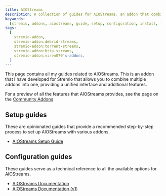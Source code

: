```yaml
---
title: AIOStreams
description: A collection of guides for AIOStreams, an addon that combines multiple addons and debrid services into one highly customisable interface.
keywords:
  [stremio, addons, aiostreams, guide, setup, configuration, install, link]
tags:
  [
    stremio-addon,
    stremio-addon:debrid-streams,
    stremio-addon:torrent-streams,
    stremio-addon:http-streams,
    stremio-addon:viren070's-addons,
  ]
---
```


This page contains all my guides related to AIOStreams. This is an addon that I have developed for Stremio that allows you to combine multiple addons into one, providing a unified interface and additional features.

For a preview of all the features that AIOStreams provides, see the page on the [Community Addons](https://stremio-addons.net/addons/aiostreams)

## Setup guides

These are opinionated guides that provide a recommended step-by-step process to set up AIOStreams with various addons.

- [AIOStreams Setup Guide](/stremio/addons/aiostreams/setup)

## Configuration guides

These guides serve as a technical reference to all the available options for AIOStreams.

- [AIOStreams Documentation](/stremio/addons/aiostreams/documentation)
- [AIOStreams Documentation (v1)](/stremio/addons/aiostreams/documentation-v1)
